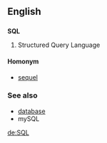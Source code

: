 ==English==
==={{initialism}}===
{{wikipedia}}
'''SQL'''

# Structured Query Language

====Homonym====
*[[sequel]]

===See also===
* [[database]]
* mySQL

[[de:SQL]]